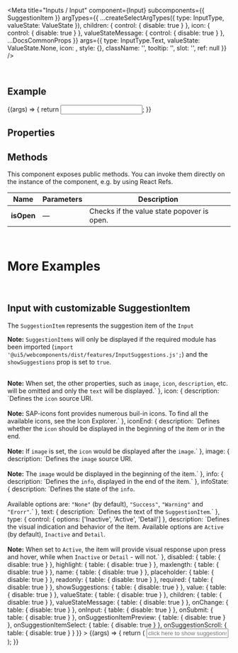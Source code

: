 
<Meta
  title="Inputs / Input"
  component={Input}
  subcomponents={{ SuggestionItem }}
  argTypes={{
    ...createSelectArgTypes({ type: InputType, valueState: ValueState }),
    children: { control: { disable: true } },
    icon: { control: { disable: true } },
    valueStateMessage: { control: { disable: true } },
    ...DocsCommonProps
  }}
  args={{
    type: InputType.Text,
    valueState: ValueState.None,
    icon: <Icon name="employee" />,
    style: {},
    className: '',
    tooltip: '',
    slot: '',
    ref: null
  }}
/>

<DocsHeader />

<br />

## Example

<Canvas>
  <Story name="Default">
    {(args) => {
      return <Input {...args} />;
    }}
  </Story>
</Canvas>

## Properties

<ArgsTable story="." />

## Methods

This component exposes public methods. You can invoke them directly on the instance of the component, e.g. by using React Refs.

| Name       | Parameters | Description                                |
| ---------- | ---------- | ------------------------------------------ |
| **isOpen** | &mdash;    | Checks if the value state popover is open. |

<br />

# More Examples

<br />

## Input with customizable SuggestionItem

The `SuggestionItem` represents the suggestion item of the `Input`

**Note:** `SuggestionItems` will only be displayed if the required module has been imported (`import '@ui5/webcomponents/dist/features/InputSuggestions.js';`)
and the `showSuggestions` prop is set to `true`.

<Canvas>
  <Story
    name="with SuggestionItem"
    args={{
      description: 'description',
      group: false,
      icon: 'globe',
      iconEnd: false,
      image: '',
      info: 'info',
      infoState: ValueState.None,
      text: 'Customizable SuggestionItem',
      type: ListItemTypes.Active
    }}
    argTypes={{
      description: { description: `Defines the description displayed right under the item text, if such is present.` },
      group: {
        description: `Defines the item to be displayed as a group item. <br><br> <b>Note:</b> When set, the other properties, such as <code>image</code>, <code>icon</code>, <code>description</code>, etc. will be omitted and only the <code>text</code> will be displayed.`
      },
      icon: {
        description: `Defines the <code>icon</code> source URI. <br><br> <b>Note:</b> SAP-icons font provides numerous buil-in icons. To find all the available icons, see the <ui5-link target="_blank" href="https://openui5.hana.ondemand.com/test-resources/sap/m/demokit/iconExplorer/webapp/index.html" class="api-table-content-cell-link">Icon Explorer</ui5-link>.`
      },
      iconEnd: {
        description: `Defines whether the <code>icon</code> should be displayed in the beginning of the item or in the end. <br><br> <b>Note:</b> If <code>image</code> is set, the <code>icon</code> would be displayed after the <code>image</code>.`
      },
      image: {
        description: `Defines the <code>image</code> source URI. <br><br> <b>Note:</b> The <code>image</code> would be displayed in the beginning of the item.`
      },
      info: { description: `Defines the <code>info</code>, displayed in the end of the item.` },
      infoState: {
        description: `Defines the state of the <code>info</code>. <br><br> Available options are: <code>"None"</code> (by default), <code>"Success"</code>, <code>"Warning"</code> and <code>"Erorr"</code>.`
      },
      text: { description: `Defines the text of the <code>SuggestionItem</code>.` },
      type: {
        control: { options: ['Inactive', 'Active', 'Detail'] },
        description: `Defines the visual indication and behavior of the item. Available options are <code>Active</code> (by default), <code>Inactive</code> and <code>Detail</code>. <br><br> <b>Note:</b> When set to <code>Active</code>, the item will provide visual response upon press and hover, while when <code>Inactive</code> or <code>Detail</code> - will not.`
      },
      disabled: { table: { disable: true } },
      highlight: { table: { disable: true } },
      maxlength: { table: { disable: true } },
      name: { table: { disable: true } },
      placeholder: { table: { disable: true } },
      readonly: { table: { disable: true } },
      required: { table: { disable: true } },
      showSuggestions: { table: { disable: true } },
      value: { table: { disable: true } },
      valueState: { table: { disable: true } },
      children: { table: { disable: true } },
      valueStateMessage: { table: { disable: true } },
      onChange: { table: { disable: true } },
      onInput: { table: { disable: true } },
      onSubmit: { table: { disable: true } },
      onSuggestionItemPreview: { table: { disable: true } },
      onSuggestionItemSelect: { table: { disable: true } },
      onSuggestionScroll: { table: { disable: true } }
    }}
  >
    {(args) => {
      return (
        <Input showSuggestions placeholder="click here to show suggestions" style={{ width: '400px' }}>
          <SuggestionItem {...args} />
          <SuggestionItem icon="globe" text="Argentina" />
          <SuggestionItem icon="globe" text="Iceland" />
          <SuggestionItem icon="globe" text="Moldova" />
        </Input>
      );
    }}
  </Story>
</Canvas>

<ArgsTable story="with SuggestionItem" />
